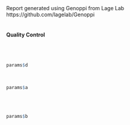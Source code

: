 Report generated using Genoppi from Lage Lab
<br>
https://github.com/lagelab/Genoppi
<br>
<br>
<h4>Quality Control</h4>
<br>
<br>
```r
params$d
```
<br>
```r
params$a
```

<br>
<br>
```r
params$b
```



